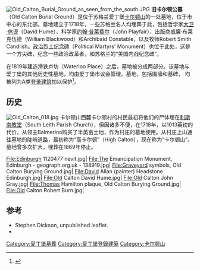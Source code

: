{{Infobox cemetery
| name        = 旧卡尔顿公墓
| image       = Old Calton Burying Ground, Edinburgh.JPG
| imagesize   = 240
| established = 1718
| location    = 苏格兰爱丁堡[[卡尔顿山|卡尔顿山]]
| coordinates = {{coord|55.9536|-3.1859|display=inline}}
| owner       = 爱丁堡市议会
}}
[[File:Old_Calton_Burial_Ground_as_seen_from_the_south.JPG|thumb]]
'''旧卡尔顿公墓'''（Old Calton Burial Ground）是位于苏格兰爱丁堡[[卡尔顿山|卡尔顿山]]的一处墓地，位于市中心的东北部。墓地建立于1718年，一些苏格兰名人均埋葬于此，包括哲学家[[大卫·休谟|大卫·休谟]]（David Hume）、科学家[[约翰·普莱费尔|约翰·普莱费尔]]（John Playfair）、出版商威廉·布莱克伍德（William Blackwood）和Archibald Constable，以及牧师Robert Smith Candlish。[[政治烈士纪念碑|政治烈士纪念碑]]（Political Martyrs' Monument）也位于此处，这是一个方尖碑，纪念一些政治改革者，和苏格兰的“美国内战纪念碑”。

在1819年建造滑铁卢坊（Waterloo Place）之后，墓地被分成两部分。该墓地与爱丁堡的其他历史性墓地，均由爱丁堡市议会管理。墓地，包括围墙和墓碑， 均被列为A类[[登录建筑|登录建筑]]加以保护<ref>{{cite web |url=http://data.historic-scotland.gov.uk/pls/htmldb/f?p=2200:15:2194119211441977::::BUILDING,HL:27920,martyrs%20monument |title=REGENT ROAD, CALTON OLD BURIAL GROUND AND MONUMENTS, INCLUDING SCREEN WALLS TO WATERLOO PLACE (Ref:27920) |publisher=[[Historic_Scotland|Historic Scotland]] |accessdate=2014-11-17 }}</ref>。

==历史==
[[File:Old_Calton_018.jpg|thumb]]
卡尔顿山西麓卡尔顿村的村民最初将他们的尸体埋在[[利斯南教堂|利斯南教堂]]（South Leith Parish Church），但因诸多不便，在1718年，以1013英镑的代价，从领主Balmerino购买了半英亩土地，作为村庄的墓地使用。从村庄上山通往墓地的陡峭道路，最初称为“高卡尔顿”（High Calton），现在称为“卡尔顿山”。墓地曾多次扩大，埋葬在1869年停止。

<gallery>
File:Edinburgh 1120477 nevit.jpg|
File:The Emancipation Monument, Edinburgh - geograph.org.uk - 138919.jpg|
File:Graveyard symbols, Old Calton Burying Ground.jpg|
File:David Allan (painter) Headstone Edinburgh.jpg|
File:Old Calton David Hume.jpg|
File:Old Calton John Gray.jpg|
File:Thomas Hamilton plaque, Old Calton Burying Ground.jpg|
File:Old Calton Robert Burn.jpg|
</gallery>

==参考==
<references/>
*Stephen Dickson, unpublished leaflet.
*{{cite web |url=http://www.edinburgh.gov.uk/download/downloads/id/218/old_calton_burying_ground_survey |title=Old Calton Burying Ground |work=Edinburgh Survey of Gardens and Designed Landscapes |author=Peter McGowan Associates |publisher=City of Edinburgh Council |year=2007 |access-date=2017-02-27 |archive-url=https://web.archive.org/web/20160305031603/http://www.edinburgh.gov.uk/download/downloads/id/218/old_calton_burying_ground_survey |archive-date=2016-03-05 |dead-url=yes }}

[[Category:愛丁堡墓葬|Category:愛丁堡墓葬]]
[[Category:愛丁堡登錄建築|Category:愛丁堡登錄建築]]
[[Category:卡尔顿山|Category:卡尔顿山]]